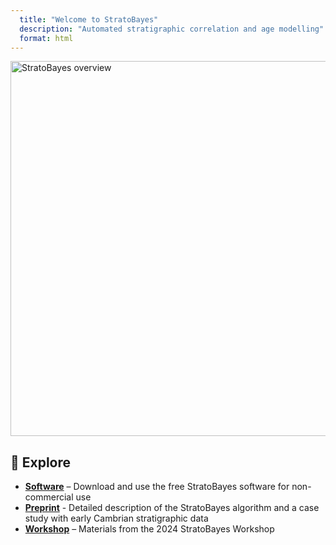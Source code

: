 ```yaml
---
  title: "Welcome to StratoBayes"
  description: "Automated stratigraphic correlation and age modelling"
  format: html
---
```


<p align="left">

<img src="images/StratoBayes-Overview.png" alt="StratoBayes overview" style="display: block; margin: 0; padding: 0;" width="600"/>

</p>

## 🔗 Explore

-   [**Software**](https://stratobayes.github.io/software.html) – Download and use the free StratoBayes software for non-commercial use
-   [**Preprint**](https://egusphere.copernicus.org/preprints/2025/egusphere-2025-1355/) - Detailed description of the StratoBayes algorithm and a case study with early Cambrian stratigraphic data
-   [**Workshop**](https://stratobayes.github.io/workshop/) – Materials from the 2024 StratoBayes Workshop <!-- - **[GitHub](https://github.com/StratoBayes)** – Source code and development -->
